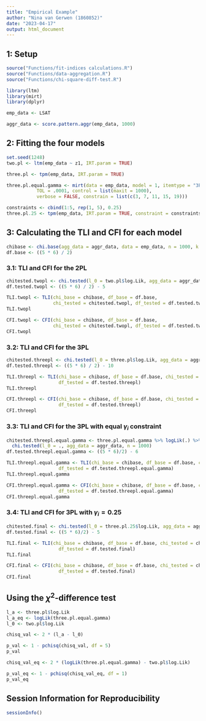 ```yaml
---
title: "Empirical Example"
author: "Nina van Gerwen (1860852)"
date: "2023-04-17"
output: html_document
---
```


## 1: Setup

```r
source("Functions/fit-indices calculations.R")
source("Functions/data-aggregation.R")
source("Functions/chi-square-diff-test.R")

library(ltm)
library(mirt)
library(dplyr)

emp_data <- LSAT

aggr_data <- score.pattern.aggr(emp_data, 1000)
```


## 2: Fitting the four models

```r
set.seed(1248)
two.pl <- ltm(emp_data ~ z1, IRT.param = TRUE)

three.pl <- tpm(emp_data, IRT.param = TRUE)

three.pl.equal.gamma <- mirt(data = emp_data, model = 1, itemtype = "3PL", optimizer = "nlminb", 
           TOL = .0001, control = list(maxit = 1000),
           verbose = FALSE, constrain = list(c(3, 7, 11, 15, 19)))

constraints <- cbind(1:5, rep(1, 5), 0.25)
three.pl.25 <- tpm(emp_data, IRT.param = TRUE, constraint = constraints)
```



## 3: Calculating the TLI and CFI for each model

```r
chibase <- chi.base(agg_data = aggr_data, data = emp_data, n = 1000, k = 5)
df.base <- ((5 * 6) / 2)
```



### 3.1: TLI and CFI for the 2PL

```r
chitested.twopl <- chi.tested(l_0 = two.pl$log.Lik, agg_data = aggr_data, n = 1000)
df.tested.twopl <- ((5 * 6) / 2) - 5

TLI.twopl <- TLI(chi_base = chibase, df_base = df.base, 
                 chi_tested = chitested.twopl, df_tested = df.tested.twopl)
TLI.twopl

CFI.twopl <- CFI(chi_base = chibase, df_base = df.base,
                 chi_tested = chitested.twopl, df_tested = df.tested.twopl)
CFI.twopl
```



### 3.2: TLI and CFI for the 3PL

```r
chitested.threepl <- chi.tested(l_0 = three.pl$log.Lik, agg_data = aggr_data, n = 1000)
df.tested.threepl <- ((5 * 6) / 2) - 10

TLI.threepl <- TLI(chi_base = chibase, df_base = df.base, chi_tested = chitested.threepl,
                   df_tested = df.tested.threepl)
TLI.threepl

CFI.threepl <- CFI(chi_base = chibase, df_base = df.base, chi_tested = chitested.threepl,
                   df_tested = df.tested.threepl)
CFI.threepl
```


### 3.3: TLI and CFI for the 3PL with equal $\gamma_i$ constraint

```r
chitested.threepl.equal.gamma <- three.pl.equal.gamma %>% logLik(.) %>%
  chi.tested(l_0 = ., agg_data = aggr_data, n = 1000)
df.tested.threepl.equal.gamma <- ((5 * 6)/2) - 6

TLI.threepl.equal.gamma <- TLI(chi_base = chibase, df_base = df.base, chi_tested = chitested.threepl.equal.gamma,
                   df_tested = df.tested.threepl.equal.gamma)
TLI.threepl.equal.gamma

CFI.threepl.equal.gamma <- CFI(chi_base = chibase, df_base = df.base, chi_tested = chitested.threepl.equal.gamma,
                   df_tested = df.tested.threepl.equal.gamma)
CFI.threepl.equal.gamma
```


### 3.4: TLI and CFI for 3PL with $\gamma_i = 0.25$

```r
chitested.final <- chi.tested(l_0 = three.pl.25$log.Lik, agg_data = aggr_data, n = 1000)
df.tested.final <- ((5 * 6)/2) - 5

TLI.final <- TLI(chi_base = chibase, df_base = df.base, chi_tested = chitested.final,
                   df_tested = df.tested.final)
TLI.final

CFI.final <- CFI(chi_base = chibase, df_base = df.base, chi_tested = chitested.final,
                   df_tested = df.tested.final)
CFI.final
```


## Using the $\chi^2$-difference test

```r
l_a <- three.pl$log.Lik
l_a_eq <- logLik(three.pl.equal.gamma)
l_0 <- two.pl$log.Lik

chisq_val <- 2 * (l_a - l_0)

p_val <- 1 - pchisq(chisq_val, df = 5)
p_val

chisq_val_eq <- 2 * (logLik(three.pl.equal.gamma) - two.pl$log.Lik)

p_val_eq <- 1 - pchisq(chisq_val_eq, df = 1)
p_val_eq
```


## Session Information for Reproducibility

```r
sessionInfo()
```

